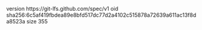 version https://git-lfs.github.com/spec/v1
oid sha256:6c5af419fbdea89e8bfd517dc77d2a4102c515878a72639a611ac13f8da8523a
size 355
